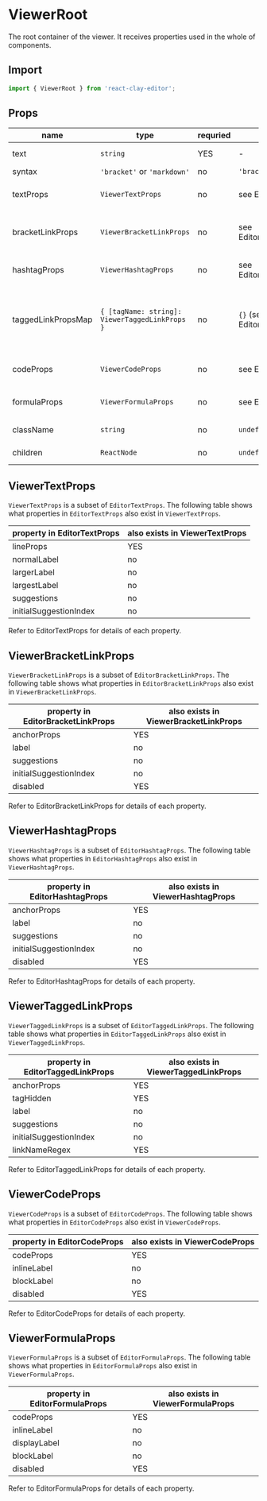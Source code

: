 
<Meta title="API/ViewerRoot" />

# ViewerRoot

The root container of the viewer. It receives properties used in the whole of components.


<div style={{ display: 'flex', justifyContent: 'center' }}>
  <Api colorized="fixed-container" />
</div>

## Import

```ts
import { ViewerRoot } from 'react-clay-editor';
```

## Props

| name               | type                                           | requried | default                                                                                                  | description                                                                                                    |
| ------------------ | ---------------------------------------------- | -------- | -------------------------------------------------------------------------------------------------------- | -------------------------------------------------------------------------------------------------------------- |
| text               | `string`                                       | YES      | -                                                                                                        | syntactic text in the viewer                                                                                   |
| syntax             | `'bracket'` or `'markdown'`                    | no       | `'bracket'`                                                                                              | syntax of the text                                                                                             |
| textProps          | `ViewerTextProps`                              | no       | see <LinkTo kind="api-editorroot--page#editortextprops">EditorTextProps</LinkTo>                         | configurations of text, a subset of EditorTextProps                                                            |
| bracketLinkProps   | `ViewerBracketLinkProps`                       | no       | see <LinkTo kind="api-editorroot--page#editorbracketlinkprops">EditorBracketLinkProps</LinkTo>           | configurations of bracket links, a subset of EditorBracketLinkProps                                            |
| hashtagProps       | `ViewerHashtagProps`                           | no       | see <LinkTo kind="api-editorroot--page#editorhashtagprops">EditorHashtagProps</LinkTo>                   | configurations of hashtags, a subset of EditorHashtagProps                                                     |
| taggedLinkPropsMap | `{ [tagName: string]: ViewerTaggedLinkProps }` | no       | `{}` (see also <LinkTo kind="api-editorroot--page#editortaggedlinkprops">EditorTaggedLinkProps</LinkTo>) | map of tag names to configurations of tagged links, a subset of `{ [tagName: string]: EditorTaggedLinkProps }` |
| codeProps          | `ViewerCodeProps`                              | no       | see <LinkTo kind="api-editorroot--page#editorcodeprops">EditorCodeProps</LinkTo>                         | configurations of code strings, a subset of EditorCodeProps                                                    |
| formulaProps       | `ViewerFormulaProps`                           | no       | see <LinkTo kind="api-editorroot--page#editorformulaprops">EditorFormulaProps</LinkTo>                   | configurations of math formulas, a subset of EditorFormulaProps                                                |
| className          | `string`                                       | no       | `undefined`                                                                                              | CSS className of ViewerRoot                                                                                    |
| children           | `ReactNode`                                    | no       | `undefined`                                                                                              | content of the component                                                                                       |

## ViewerTextProps

`ViewerTextProps` is a subset of `EditorTextProps`. The following table shows what properties in `EditorTextProps` also
exist in `ViewerTextProps`.

| property in EditorTextProps | also exists in ViewerTextProps |
| --------------------------- | ------------------------------ |
| lineProps                   | YES                            |
| normalLabel                 | no                             |
| largerLabel                 | no                             |
| largestLabel                | no                             |
| suggestions                 | no                             |
| initialSuggestionIndex      | no                             |

Refer to <LinkTo kind="api-editorroot--page#editortextprops">EditorTextProps</LinkTo> for details of each property.

## ViewerBracketLinkProps

`ViewerBracketLinkProps` is a subset of `EditorBracketLinkProps`. The following table shows what properties in
`EditorBracketLinkProps` also exist in `ViewerBracketLinkProps`.

| property in EditorBracketLinkProps | also exists in ViewerBracketLinkProps |
| ---------------------------------- | ------------------------------------- |
| anchorProps                        | YES                                   |
| label                              | no                                    |
| suggestions                        | no                                    |
| initialSuggestionIndex             | no                                    |
| disabled                           | YES                                   |

Refer to <LinkTo kind="api-editorroot--page#editorbracketlinkprops">EditorBracketLinkProps</LinkTo> for details of each
property.

## ViewerHashtagProps

`ViewerHashtagProps` is a subset of `EditorHashtagProps`. The following table shows what properties in
`EditorHashtagProps` also exist in `ViewerHashtagProps`.

| property in EditorHashtagProps | also exists in ViewerHashtagProps |
| ------------------------------ | --------------------------------- |
| anchorProps                    | YES                               |
| label                          | no                                |
| suggestions                    | no                                |
| initialSuggestionIndex         | no                                |
| disabled                       | YES                               |

Refer to <LinkTo kind="api-editorroot--page#editorhashtagprops">EditorHashtagProps</LinkTo> for details of each
property.

## ViewerTaggedLinkProps

`ViewerTaggedLinkProps` is a subset of `EditorTaggedLinkProps`. The following table shows what properties in
`EditorTaggedLinkProps` also exist in `ViewerTaggedLinkProps`.

| property in EditorTaggedLinkProps | also exists in ViewerTaggedLinkProps |
| --------------------------------- | ------------------------------------ |
| anchorProps                       | YES                                  |
| tagHidden                         | YES                                  |
| label                             | no                                   |
| suggestions                       | no                                   |
| initialSuggestionIndex            | no                                   |
| linkNameRegex                     | YES                                  |

Refer to <LinkTo kind="api-editorroot--page#editortaggedlinkprops">EditorTaggedLinkProps</LinkTo> for details of each
property.

## ViewerCodeProps

`ViewerCodeProps` is a subset of `EditorCodeProps`. The following table shows what properties in `EditorCodeProps` also
exist in `ViewerCodeProps`.

| property in EditorCodeProps | also exists in ViewerCodeProps |
| --------------------------- | ------------------------------ |
| codeProps                   | YES                            |
| inlineLabel                 | no                             |
| blockLabel                  | no                             |
| disabled                    | YES                            |

Refer to <LinkTo kind="api-editorroot--page#editorcodeprops">EditorCodeProps</LinkTo> for details of each property.

## ViewerFormulaProps

`ViewerFormulaProps` is a subset of `EditorFormulaProps`. The following table shows what properties in
`EditorFormulaProps` also exist in `ViewerFormulaProps`.

| property in EditorFormulaProps | also exists in ViewerFormulaProps |
| ------------------------------ | --------------------------------- |
| codeProps                      | YES                               |
| inlineLabel                    | no                                |
| displayLabel                   | no                                |
| blockLabel                     | no                                |
| disabled                       | YES                               |

Refer to <LinkTo kind="api-editorroot--page#editorformulaprops">EditorFormulaProps</LinkTo> for details of each
property.
